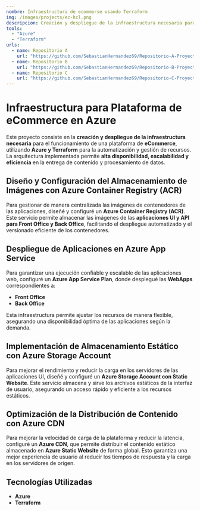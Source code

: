 ```yaml
---
nombre: Infraestructura de ecommerse usando Terraform
img: /images/projects/ec-hcl.png
descripcion: Creación y despliegue de la infraestructura necesaria para el funcionamiento de una plataforma de eCommerce en Azure, utilizando Terraform para la automatización y gestión de recursos.
tools:
  - "Azure"
  - "Terraform"
urls:
  - name: Repositorio A
    url: "https://github.com/SebastianHernandez69/Repositorio-A-Proyecto-Terraform"
  - name: Repositorio B
    url: "https://github.com/SebastianHernandez69/Repositorio-B-Proyecto-Terraform"
  - name: Repositorio C
    url: "https://github.com/SebastianHernandez69/Repositorio-C-Proyecto-Terraform"
---
```



# Infraestructura para Plataforma de eCommerce en Azure

Este proyecto consiste en la **creación y despliegue de la infraestructura necesaria** para el funcionamiento de una plataforma de **eCommerce**, utilizando **Azure y Terraform** para la automatización y gestión de recursos. La arquitectura implementada permite **alta disponibilidad, escalabilidad y eficiencia** en la entrega de contenido y procesamiento de datos.  

## Diseño y Configuración del Almacenamiento de Imágenes con Azure Container Registry (ACR)

Para gestionar de manera centralizada las imágenes de contenedores de las aplicaciones, diseñé y configuré un **Azure Container Registry (ACR)**. Este servicio permite almacenar las imágenes de las **aplicaciones UI y API para Front Office y Back Office**, facilitando el despliegue automatizado y el versionado eficiente de los contenedores.  

## Despliegue de Aplicaciones en Azure App Service

Para garantizar una ejecución confiable y escalable de las aplicaciones web, configuré un **Azure App Service Plan**, donde desplegué las **WebApps** correspondientes a:  
- **Front Office** 
- **Back Office**

Esta infraestructura permite ajustar los recursos de manera flexible, asegurando una disponibilidad óptima de las aplicaciones según la demanda.  

## Implementación de Almacenamiento Estático con Azure Storage Account

Para mejorar el rendimiento y reducir la carga en los servidores de las aplicaciones UI, diseñé y configuré un **Azure Storage Account con Static Website**. Este servicio almacena y sirve los archivos estáticos de la interfaz de usuario, asegurando un acceso rápido y eficiente a los recursos estáticos.  

## Optimización de la Distribución de Contenido con Azure CDN

Para mejorar la velocidad de carga de la plataforma y reducir la latencia, configuré un **Azure CDN**, que permite distribuir el contenido estático almacenado en **Azure Static Website** de forma global. Esto garantiza una mejor experiencia de usuario al reducir los tiempos de respuesta y la carga en los servidores de origen.  

## Tecnologías Utilizadas

- **Azure**  
- **Terraform** 